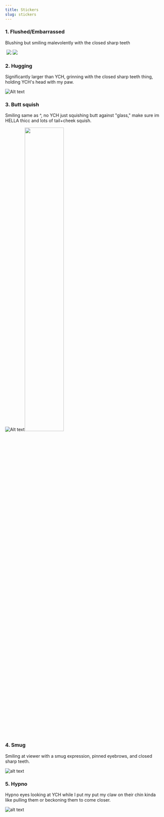 ```yaml
---
title: Stickers
slug: stickers
---
```



### 1. Flushed/Embarrassed

Blushing but smiling malevolently with the closed sharp teeth

<div class="not-prose flex flex-wrap">
  <img alt="" src={image.src} />
  <img src={image1.src} />
  <img class="h-28" src={image2.src} />
</div>

### 2. Hugging

Significantly larger than YCH, grinning with the closed sharp teeth thing, holding YCH's head with my paw.

![Alt text](./image-3.png)

### 3. Butt squish

Smiling same as ^, no YCH just squishing butt against "glass," make sure im HELLA thicc and lots of tail+cheek squish.

![Alt text](./image-4.png)<img src="https://static1.e621.net/data/f2/74/f274adccc3f3755005e6c51870b338dd.png" width="50%" />

### 4. Smug

Smiling at viewer with a smug expression, pinned eyebrows, and closed sharp teeth.

![alt text](./image-6.png)

### 5. Hypno

Hypno eyes looking at YCH while I put my put my claw on their chin kinda like pulling them or beckoning them to come closer.

![alt text](./image-7.png)
